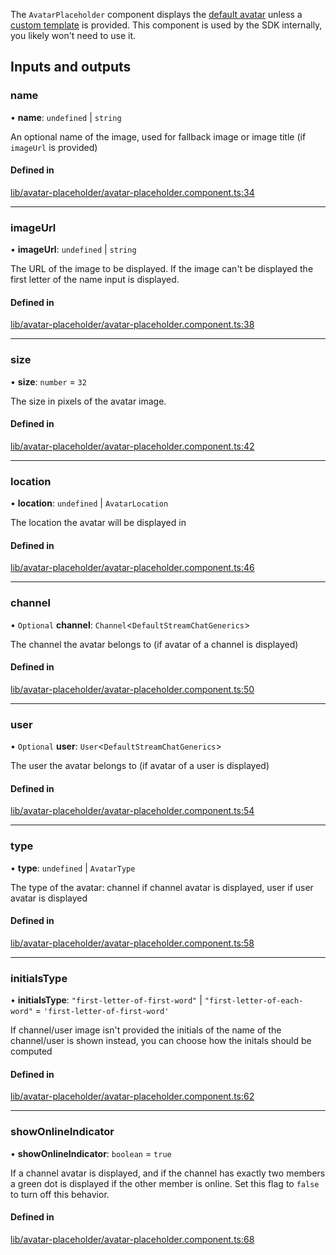 The `AvatarPlaceholder` component displays the [default avatar](./AvatarComponent.mdx) unless a [custom template](../services/CustomTemplatesService.mdx) is provided. This component is used by the SDK internally, you likely won't need to use it.

[//]: # "Start of generated content"
## Inputs and outputs 


### name

• **name**: `undefined` \| `string`

An optional name of the image, used for fallback image or image title (if `imageUrl` is provided)

#### Defined in

[lib/avatar-placeholder/avatar-placeholder.component.ts:34](https://github.com/GetStream/stream-chat-angular/blob/bfe31d3/projects/stream-chat-angular/src/lib/avatar-placeholder/avatar-placeholder.component.ts#L34)

___

### imageUrl

• **imageUrl**: `undefined` \| `string`

The URL of the image to be displayed. If the image can't be displayed the first letter of the name input is displayed.

#### Defined in

[lib/avatar-placeholder/avatar-placeholder.component.ts:38](https://github.com/GetStream/stream-chat-angular/blob/bfe31d3/projects/stream-chat-angular/src/lib/avatar-placeholder/avatar-placeholder.component.ts#L38)

___

### size

• **size**: `number` = `32`

The size in pixels of the avatar image.

#### Defined in

[lib/avatar-placeholder/avatar-placeholder.component.ts:42](https://github.com/GetStream/stream-chat-angular/blob/bfe31d3/projects/stream-chat-angular/src/lib/avatar-placeholder/avatar-placeholder.component.ts#L42)

___

### location

• **location**: `undefined` \| `AvatarLocation`

The location the avatar will be displayed in

#### Defined in

[lib/avatar-placeholder/avatar-placeholder.component.ts:46](https://github.com/GetStream/stream-chat-angular/blob/bfe31d3/projects/stream-chat-angular/src/lib/avatar-placeholder/avatar-placeholder.component.ts#L46)

___

### channel

• `Optional` **channel**: `Channel`<`DefaultStreamChatGenerics`\>

The channel the avatar belongs to (if avatar of a channel is displayed)

#### Defined in

[lib/avatar-placeholder/avatar-placeholder.component.ts:50](https://github.com/GetStream/stream-chat-angular/blob/bfe31d3/projects/stream-chat-angular/src/lib/avatar-placeholder/avatar-placeholder.component.ts#L50)

___

### user

• `Optional` **user**: `User`<`DefaultStreamChatGenerics`\>

The user the avatar belongs to (if avatar of a user is displayed)

#### Defined in

[lib/avatar-placeholder/avatar-placeholder.component.ts:54](https://github.com/GetStream/stream-chat-angular/blob/bfe31d3/projects/stream-chat-angular/src/lib/avatar-placeholder/avatar-placeholder.component.ts#L54)

___

### type

• **type**: `undefined` \| `AvatarType`

The type of the avatar: channel if channel avatar is displayed, user if user avatar is displayed

#### Defined in

[lib/avatar-placeholder/avatar-placeholder.component.ts:58](https://github.com/GetStream/stream-chat-angular/blob/bfe31d3/projects/stream-chat-angular/src/lib/avatar-placeholder/avatar-placeholder.component.ts#L58)

___

### initialsType

• **initialsType**: ``"first-letter-of-first-word"`` \| ``"first-letter-of-each-word"`` = `'first-letter-of-first-word'`

If channel/user image isn't provided the initials of the name of the channel/user is shown instead, you can choose how the initals should be computed

#### Defined in

[lib/avatar-placeholder/avatar-placeholder.component.ts:62](https://github.com/GetStream/stream-chat-angular/blob/bfe31d3/projects/stream-chat-angular/src/lib/avatar-placeholder/avatar-placeholder.component.ts#L62)

___

### showOnlineIndicator

• **showOnlineIndicator**: `boolean` = `true`

If a channel avatar is displayed, and if the channel has exactly two members a green dot is displayed if the other member is online. Set this flag to `false` to turn off this behavior.

#### Defined in

[lib/avatar-placeholder/avatar-placeholder.component.ts:68](https://github.com/GetStream/stream-chat-angular/blob/bfe31d3/projects/stream-chat-angular/src/lib/avatar-placeholder/avatar-placeholder.component.ts#L68)

[//]: # "End of generated content"
